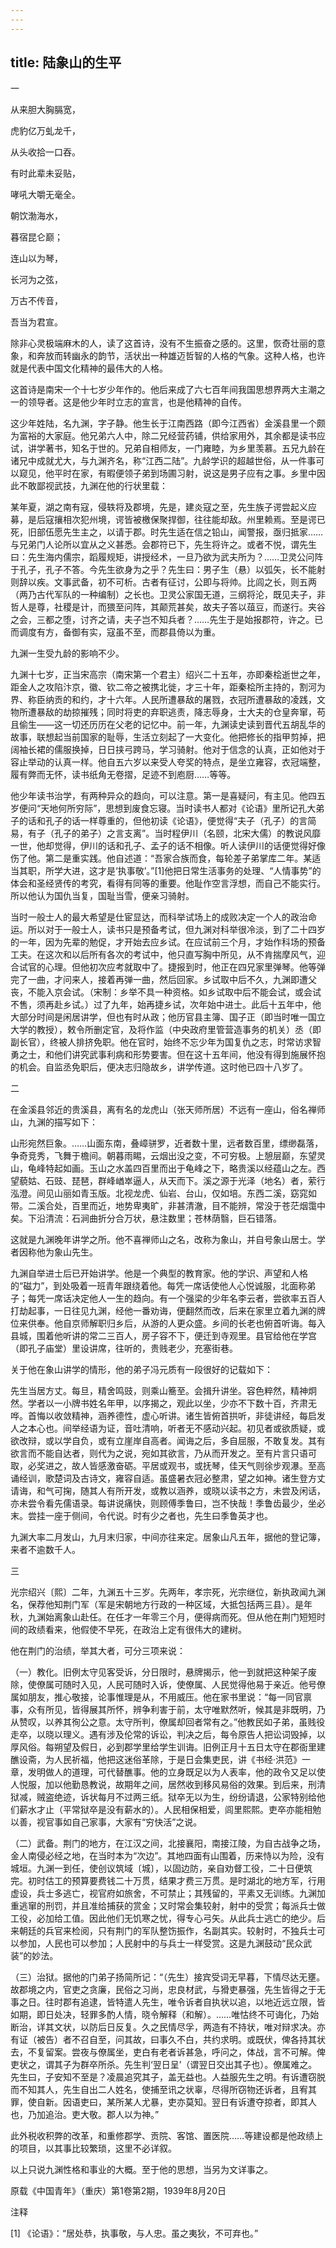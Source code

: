 ```yaml
---
---
---
```

title: 陆象山的生平
---




一

从来胆大胸膈宽，

虎豹亿万虬龙千，

从头收拾一口吞。

有时此辈未妥贴，

哮吼大嚼无毫全。

朝饮渤海水，

暮宿昆仑巅；

连山以为琴，

长河为之弦，

万古不传音，

吾当为君宣。





除非心灵极端麻木的人，读了这首诗，没有不生振奋之感的。这里，恢奇壮丽的意象，和奔放而转幽永的韵节，活状出一种雄迈哲智的人格的气象。这种人格，也许就是代表中国文化精神的最伟大的人格。

这首诗是南宋一个十七岁少年作的。他后来成了六七百年间我国思想界两大主潮之一的领导者。这是他少年时立志的宣言，也是他精神的自传。

这少年姓陆，名九渊，字子静。他生长于江南西路（即今江西省）金溪县里一个颇为富裕的大家庭。他兄弟六人中，除二兄经营药铺，供给家用外，其余都是读书应试，讲学著书，知名于世的。兄弟自相师友，一门雍睦，为乡里羡慕。五兄九龄在诸兄中成就尤大，与九渊齐名，称“江西二陆”。九龄学识的超越世俗，从一件事可以窥见，他平时在家，有暇便领子弟到场圃习射，说这是男子应有之事。乡里中因此不敢鄙视武技，九渊在他的行状里载：





某年夏，湖之南有寇，侵轶将及郡境，先是，建炎寇之至，先生族子谔尝起义应募，是后寇攘相次犯州境，谔皆被檄保聚捍御，往往能却敌。州里赖焉。至是谔已死，旧部伍愿先生主之，以请于郡。时先生适在信之铅山，闻警报，亟归抵家……与兄弟门人论所以宜从之义甚悉。会郡符已下，先生将许之。或者不悦，谓先生曰：先生海内儒宗，蹈履规矩，讲授经术，一旦乃欲为武夫所为？……卫灵公问阵于孔子，孔子不答。今先生欲身为之乎？先生曰：男子生（悬）以弧矢，长不能射则辞以疾。文事武备，初不可析。古者有征讨，公即与将帅。比闾之长，则五两（两乃古代军队的一种编制）之长也。卫灵公家国无道，三纲将沦，既见夫子，非哲人是尊，社稷是计，而猥至问阵，其颠荒甚矣，故夫子答以葅豆，而遂行。夹谷之会，三都之堕，讨齐之请，夫子岂不知兵者？……先生于是始报郡符，许之。已而调度有方，备御有实，寇虽不至，而郡县倚以为重。





九渊一生受九龄的影响不少。

九渊十七岁，正当宋高宗（南宋第一个君主）绍兴二十五年，亦即秦桧逝世之年，距金人之攻陷汴京，徽、钦二帝之被携北徙，才三十年，距秦桧所主持的，割河为界、称臣纳贡的和约，才十六年。人民所遭暴敌的屠戮，衣冠所遭暴敌的凌践，文物所遭暴敌的劫掠摧残；同时将吏的弃职逃责，降志辱身，士大夫的仓皇奔窜，苟且偷生——这一切还历历在父老的记忆中。前一年，九渊读史读到晋代五胡乱华的故事，联想起当前国家的耻辱，生活立刻起了一大变化。他把修长的指甲剪掉，把阔袖长裙的儒服换掉，日日挟弓跨马，学习骑射。他对于信念的认真，正如他对于容止举动的认真一样。他自五六岁以来受人夸奖的特点，是坐立雍容，衣冠端整，履有弊而无怀，读书纸角无卷摺，足迹不到庖厨……等等。

他少年读书治学，有两种异众的趋向，可以注意。第一是喜疑问，有主见。他四五岁便问“天地何所穷际”，思想到废食忘寝。当时读书人都对《论语》里所记孔大弟子的话和孔子的话一样尊重的，但他初读《论语》，便觉得“夫子（孔子）的言简易，有子（孔子的弟子）之言支离”。当时程伊川（名颐，北宋大儒）的教说风靡一世，他却觉得，伊川的话和孔子、孟子的话不相像。听人读伊川的话便觉得好像伤了他。第二是重实践。他自述道：“吾家合族而食，每轮差子弟掌库二年。某适当其职，所学大进，这才是‘执事敬’。”[1]他把日常生活事务的处理、“人情事势”的体会和圣经贤传的考究，看得有同等的重要。他耻作空言浮想，而自己不能实行。所以他认为国仇当复，国耻当雪，便亲习骑射。

当时一般士人的最大希望是仕宦显达，而科举试场上的成败决定一个人的政治命运。所以对于一般士人，读书只是预备考试，但九渊对科举很冷淡，到了二十四岁的一年，因为先辈的勉促，才开始去应乡试。在应试前三个月，才始作科场的预备工夫。在这次和以后所有各次的考试中，他只直写胸中所见，从不肯揣摩风气，迎合试官的心理。但他初次应考就取中了。捷报到时，他正在四兄家里弹琴。他等弹完了一曲，才问来人，接着再弹一曲，然后回家。乡试取中后不久，九渊即遭父丧，不能入京会试。（宋制：乡举不具一种资格。如乡试取中后不能会试，或会试不售，须再赴乡试。）过了九年，始再捷乡试，次年始中进士。此后十五年中，他大部分时间是闲居讲学，但也有时从政；他历官县主簿、国子正（即当时唯一国立大学的教授），敕令所删定官，及将作监（中央政府里管营造事务的机关）丞（即副长官），终被人排挤免职。他在官时，始终不忘少年为国复仇之志，时常访求智勇之士，和他们讲究武事利病和形势要害。但在这十五年间，他没有得到施展怀抱的机会。自监丞免职后，便决志归隐故乡，讲学传道。这时他已四十八岁了。

二

在金溪县邻近的贵溪县，离有名的龙虎山（张天师所居）不远有一座山，俗名禅师山，九渊的描写如下：





山形宛然巨象。……山面东南，叠嶂骈罗，近者数十里，远者数百里，缥缈磊落，争奇竞秀，飞舞于檐间。朝暮雨睗，云烟出没之变，不可穷极。上憩层巅，东望灵山，龟峰特起如画。玉山之水盖四百里而出于龟峰之下，略贵溪以经蕴山之左。西望藐姑、石豉、琵琶，群峰崷崒逼人，从天而下。溪之源于光泽（地名）者，萦行泓澄。间见山丽如青玉版。北视龙虎、仙岩、台山，仅如培。东西二溪，窈窕如带。二溪合处，百里而近，地势卑夷旷，非甚清澈，目不能辨，常没于苍茫烟霭中矣。下沿清流：石涧曲折分合万状，悬注数里；苍林荫翳，巨石错落。





这就是九渊晚年讲学之所。他不喜禅师山之名，改称为象山，并自号象山居士。学者因称他为象山先生。

九渊自举进士后已开始讲学。他是一个典型的教育家。他的学识、声望和人格的“磁力”，到处吸着一班青年跟绕着他。每凭一席话使他人心悦诚服，北面称弟子；每凭一席话决定他人一生的趋向。有一个强梁的少年名李云者，尝欲率五百人打劫起事，一日往见九渊，经他一番劝诲，便翻然而改，后来在家里立着九渊的牌位来供奉。他自京师解职归乡后，从游的人更众盛。乡间的长老也俯首听诲。每入县城，围着他听讲的常二三百人，房子容不下，便迁到寺观里。县官给他在学宫（即孔子庙堂）里设讲席，往听的，贵贱老少，充塞街巷。

关于他在象山讲学的情形，他的弟子冯元质有一段很好的记载如下：





先生当居方丈。每旦，精舍鸣豉，则乘山簥至。会揖升讲坐。容色粹然，精神炯然。学者以一小牌书姓名年甲，以序揭之，观此以坐，少亦不下数十百，齐肃无哗。首悔以收敛精神，涵养德性，虚心听讲。诸生皆俯首拱听，非徒讲经，每启发人之本心也。间举经语为证，音吐清响，听者无不感动兴起。初见者或欲质疑，或欲改辩，或以学自负，或有立崖岸自高者。闻诲之后，多自屈服，不敢复发。其有欲言而不能自达者，则代为之说，宛如其欲言，乃从而开发之。至有片言只语可取，必奖进之，故人皆感激奋砺。平居或观书，或抚琴，佳天气则徐步观瀑。至高诵经训，歌楚词及古诗文，雍容自适。虽盛暑衣冠必整肃，望之如神。诸生登方丈请诲，和气可掬，随其人有所开发，或教以涵养，或晓以读书之方，未尝及闲话，亦未尝令看先儒语录。每讲说痛快，则顾傅季鲁曰，岂不快哉！季鲁齿最少，坐必末。尝挂一座于侧间，令代说。时有少之者也，先生曰季鲁英才也。





九渊大率二月发山，九月末归家，中间亦往来定。居象山凡五年，据他的登记簿，来者不逾数千人。

三

光宗绍兴〔熙〕二年，九渊五十三岁。先两年，孝宗死，光宗继位，新执政闻九渊名，保荐他知荆门军（军是宋朝地方行政的一种区域，大抵包括两三县）。是年秋，九渊始离象山赴任。在任才一年零三个月，便得病而死。但从他在荆门短短时间的政绩看来，他假使不早死，在政治上定有很伟大的建树。

他在荆门的治绩，举其大者，可分三项来说：

（一）教化。旧例太守见客受诉，分日限时，悬牌揭示，他一到就把这种架子废除，使僚属可随时入见，人民可随时入诉，使僚属、人民觉得他易于亲近。他号僚属如朋友，推心敬接，论事惟理是从，不用威压。他在家书里说：“每一同官禀事，众有所见，皆得展其所怀，辨争利害于前，太守唯默然听，候其是非既明，乃从赞叹，以养其徇公之意。太守所判，僚属却回者常有之。”他教民如子弟，虽贱役走卒，以晓以理义。遇有涉及伦常的诉讼，判决之后，每令原告人把讼词毁掉，以厚风俗。每朔望及假日，必到郡学里给学生训诲。旧例正月十五日太守在郡衙里建醮设斋，为人民祈福，他把这迷俗革除，于是日会集吏民，讲《书经·洪范》一章，发明做人的道理，可代替醮事。他的立身既足以为人表率，他的政令又足以使人悦服，加以他勤恳教说，故期年之间，居然收到移风易俗的效果。到后来，刑清狱减，贼盗绝迹，诉状每月不过两三纸。狱卒无以为生，纷纷请退，公家特别给他们薪水才止（平常狱卒是没有薪水的）。人民相保相爱，闾里熙熙。吏卒亦能相勉以善，视官事如自己家事，大家有“穷快活”之说。

（二）武备。荆门的地方，在江汉之间，北接襄阳，南接江陵，为自古战争之场，金人南侵必经之地，在当时本为“次边”。其地四面有山围着，历来恃以为险，没有城垣。九渊一到任，使创议筑域〔城〕，以固边防，亲自劝督工役，二十日便筑完。初时估工的预算要费钱二十万贯，结果才费三万贯。是时湖北的地方军，行用虚设，兵士多逃亡，视官府如旅舍，不可禁止；其残留的，平素又无训练。九渊加重逃窜的刑罚，并且准给捕获的赏金；又时常会集较射，射中的受赏；每派兵士做工役，必加给工值。因此他们无饥寒之忧，得专心弓矢。从此兵士逃亡的绝少。后来朝廷的兵官来检阅，只有荆门的军队整饬振作，名副其实。较射时，不独兵士可以参加，人民也可以参加；人民射中的与兵士一样受赏。这是九渊鼓动“民众武装”的妙法。

（三）治狱。据他的门弟子扬简所记：“（先生）接宾受词无早暮，下情尽达无壅。故郡境之内，官吏之贪廉，民俗之习尚，忠良材武，与猾吏暴强，先生皆得之于无事之日。往时郡有追逮，皆特遣人先生，唯令诉者自执状以追，以地近远立限，皆如期，即日处决，轻罪多酌人情，晓令解释（和解）。……唯怙终不可诲化，乃始断治，详其文状，以防后日反复。久之民情尽孚，两造有不持状，唯对辩求决。亦有证（被告）者不召自至，问其故，曰事久不白，共约求明。或既伏，俾各持其状去，不复留案。尝夜与僚属坐，吏白有老者诉甚急，呼问之，体战，言不可解。俾吏状之，谓其子为群卒所杀。先生判‘翌日呈’（谓翌日交出其子也）。僚属难之。先生曰，子安知不至是？凌晨追究其子，盖无益也。人益服先生之明。有诉遭窃脱而不知其人，先生自出二人姓名，使捕至讯之状辜，尽得所窃物还诉者，且宥其罪，使自新。因语吏曰，某所某人尤暴，吏亦莫知。翌日有诉遭夺掠者，即其人也，乃加追治。吏大敬。郡人以为神。”

此外税收积弊的改革，和重修郡学、贡院、客馆、置医院……等建设都是他政绩上的项目，以其事比较繁琐，这里不必详叙。

以上只说九渊性格和事业的大概。至于他的思想，当另为文详事之。





原载《中国青年》（重庆）第1卷第2期，1939年8月20日


注释

[1] 《论语》：“居处恭，执事敬，与人忠。虽之夷狄，不可弃也。”